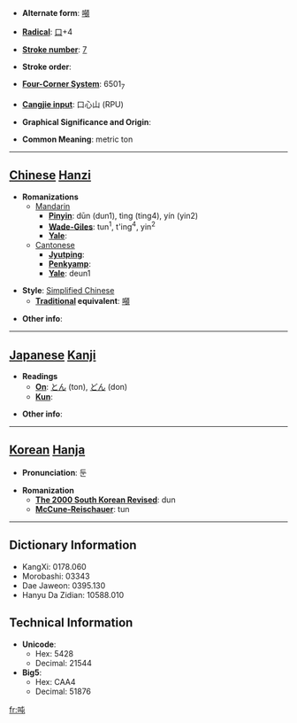 * '''Alternate form''': [[噸]]

* '''[[Wiktionary:Chinese radical index| Radical]]''': [[Wiktionary:Chinese radical index 口|口]]+4

* '''[[Wiktionary:Chinese total strokes index|Stroke number]]''': [[Wiktionary:Chinese total strokes index 7|7]]

* '''Stroke order''': 

* '''[[Wiktionary:Chinese four corner index|Four-Corner System]]''': 6501<sub>7</sub>

* '''[[Wiktionary:Chinese Cangjie index|Cangjie input]]''': 口心山 (RPU)

* '''Graphical Significance and Origin''': 

* '''Common Meaning''': metric ton

----

== [[Chinese]] [[Hanzi]] ==

* '''Romanizations'''
** [[Mandarin]]
*** '''[[Pinyin]]''': dūn (dun1), tìng (ting4), yín (yin2)
*** '''[[Wade-Giles]]''': tun<sup>1</sup>, t'ing<sup>4</sup>, yin<sup>2</sup>
*** '''[[Yale]]''': 
**[[Cantonese]]
***'''[[Jyutping]]''':
***'''[[Penkyamp]]''': 
***'''[[Yale]]''': deun1

* '''Style''': [[Simplified Chinese]] 
** '''[[Traditional Chinese|Traditional]] equivalent''': [[噸]]

* '''Other info''': 

----

== [[Japanese]] [[Kanji]] ==

* '''Readings'''
** '''[[On]]''': [[とん]] (ton), [[どん]] (don)
** '''[[Kun]]''': 

* '''Other info''':  

----

== [[Korean]] [[Hanja]] ==

* '''Pronunciation''': 둔

* '''Romanization'''
** '''[[The 2000 South Korean Revised Romanization|The 2000 South Korean Revised]]''': dun
** '''[[McCune-Reischauer]]''': tun

----

== Dictionary Information ==

* KangXi: 0178.060
* Morobashi: 03343
* Dae Jaweon: 0395.130
* Hanyu Da Zidian: 10588.010

== Technical Information ==

* '''Unicode''':
** Hex: 5428
** Decimal: 21544
* '''Big5''':
** Hex: CAA4
** Decimal: 51876

[[fr:吨]]